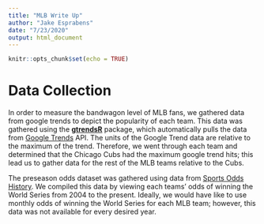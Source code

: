 ```yaml
---
title: "MLB Write Up"
author: "Jake Esprabens"
date: "7/23/2020"
output: html_document
---
```


```r
knitr::opts_chunk$set(echo = TRUE)
```

# Data Collection

In order to measure the bandwagon level of MLB fans, we gathered data from google trends to depict the popularity of each team.  This data was gathered using the [**gtrendsR**](https://cran.r-project.org/web/packages/gtrendsR/gtrendsR.pdf) package, which automatically pulls the data from [Google Trends](https://trends.google.com/trends/?geo=US) API.  The units of the Google Trend data are relative to the maximum of the trend.  Therefore, we went through each team and determined that the Chicago Cubs had the maximum google trend hits; this lead us to gather data for the rest of the MLB teams relative to the Cubs.

The preseason odds dataset was gathered using data from [Sports Odds History](https://www.sportsoddshistory.com/mlb-odds/).  We compiled this data by viewing each teams' odds of winning the World Series from 2004 to the present.  Ideally, we would have like to use monthly odds of winning the World Series for each MLB team; however, this data was not available for every desired year.
